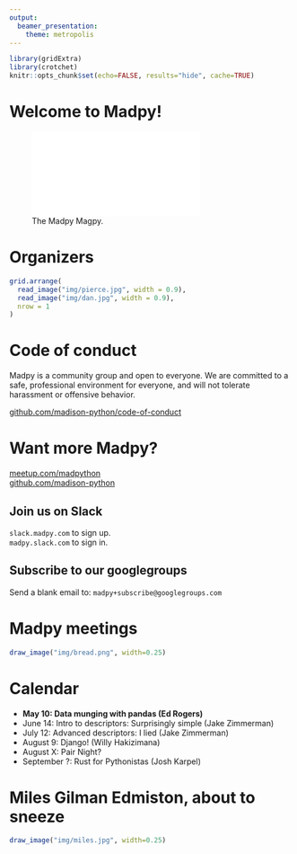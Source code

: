 ```yaml
---
output:
  beamer_presentation:
    theme: metropolis
---
```

```r
library(gridExtra)
library(crotchet)
knitr::opts_chunk$set(echo=FALSE, results="hide", cache=TRUE)
```

# Welcome to Madpy!

![The Madpy Magpy.](img/madpy-logo.pdf)

# Organizers

```r
grid.arrange(
  read_image("img/pierce.jpg", width = 0.9),
  read_image("img/dan.jpg", width = 0.9),
  nrow = 1
)
```

# Code of conduct

Madpy is a community group and open to everyone. We are committed to a safe,
professional environment for everyone, and will not tolerate harassment or
offensive behavior.

[github.com/madison-python/code-of-conduct](https://github.com/madison-python/code-of-conduct)

# Want more Madpy?

[meetup.com/madpython](https://www.meetup.com/madpython/)  
[github.com/madison-python](https://github.com/madison-python)

## Join us on Slack

`slack.madpy.com` to sign up.  
`madpy.slack.com` to sign in.

## Subscribe to our googlegroups

Send a blank email to: `madpy+subscribe@googlegroups.com`

# Madpy meetings

```r
draw_image("img/bread.png", width=0.25)
```

# Calendar

- **May 10: Data munging with pandas (Ed Rogers)**
- June 14: Intro to descriptors: Surprisingly simple (Jake Zimmerman)
- July 12: Advanced descriptors: I lied (Jake Zimmerman)
- August 9: Django! (Willy Hakizimana)
- August X: Pair Night?
- September ?: Rust for Pythonistas (Josh Karpel)

# Miles Gilman Edmiston, about to sneeze

```r
draw_image("img/miles.jpg", width=0.25)
```